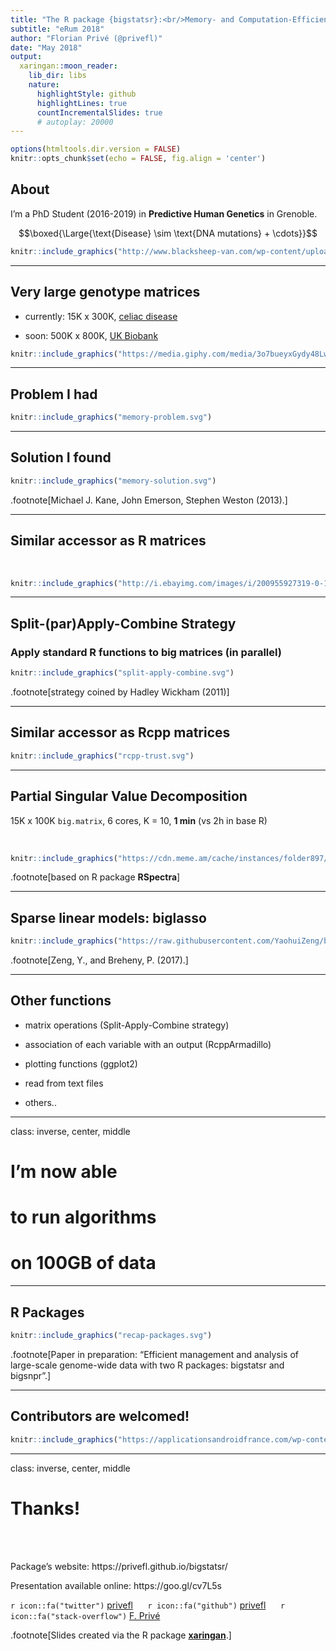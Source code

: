 ```yaml
---
title: "The R package {bigstatsr}:<br/>Memory- and Computation-Efficient Tools<br/>for Big Matrices Stored on Disk"
subtitle: "eRum 2018"
author: "Florian Privé (@privefl)"
date: "May 2018"
output:
  xaringan::moon_reader:
    lib_dir: libs
    nature:
      highlightStyle: github
      highlightLines: true
      countIncrementalSlides: true
      # autoplay: 20000
---
```


```r
options(htmltools.dir.version = FALSE)
knitr::opts_chunk$set(echo = FALSE, fig.align = 'center')
```

## About

I'm a PhD Student (2016-2019) in **Predictive Human Genetics** in Grenoble.

$$\boxed{\Large{\text{Disease} \sim \text{DNA mutations} + \cdots}}$$

```r
knitr::include_graphics("http://www.blacksheep-van.com/wp-content/uploads/2016/03/Blacksheep-location-de-van-ame%CC%81nage-a%CC%80-Grenoble-1.jpg")
```

---

## Very large genotype matrices

- currently: 15K x 300K, [celiac disease](http://www.nature.com/ng/journal/v42/n4/abs/ng.543.html)

- soon: 500K x 800K, [UK Biobank](https://doi.org/10.1371/journal.pmed.1001779)
 
```r
knitr::include_graphics("https://media.giphy.com/media/3o7bueyxGydy48Lwgo/giphy.gif")
```

---

## Problem I had

```r
knitr::include_graphics("memory-problem.svg")
```

---

## Solution I found

```r
knitr::include_graphics("memory-solution.svg")
```

.footnote[Michael J. Kane, John Emerson, Stephen Weston (2013).]

---

## Similar accessor as R matrices

</br>

```r
knitr::include_graphics("http://i.ebayimg.com/images/i/200955927319-0-1/s-l1000.jpg")
```

---

## Split-(par)Apply-Combine Strategy

### Apply standard R functions to big matrices (in parallel)

```r
knitr::include_graphics("split-apply-combine.svg")
```

.footnote[strategy coined by Hadley Wickham (2011)]

---

<!-- ## Matrix operations -->

<!-- - (cross-)products with matrices/vectors -->

<!-- - special tricks for handling scaling ([vignette](https://privefl.github.io/bigstatsr/articles/operations-with-scaling.html) and [blog post](https://goo.gl/L8cNbo)) -->

<!-- <br/> -->

<!-- ### Example: computation of correlation of a 100,000 x 5000 matrix -->

<!-- - `cor`: 22 minutes  -->

<!-- - `big_cor`: 1 minute  -->

<!-- --- -->

## Similar accessor as Rcpp matrices

```r
knitr::include_graphics("rcpp-trust.svg")
```

---

## Partial Singular Value Decomposition

15K x 100K `big.matrix`, 6 cores, K = 10, **1 min** (vs 2h in base R)

</br>

```r
knitr::include_graphics("https://cdn.meme.am/cache/instances/folder897/500x/75201897/speedy-gonzalez-you-are-lightning-fast.jpg")
```

.footnote[based on R package **RSpectra**]

---

## Sparse linear models: **biglasso**

```r
knitr::include_graphics("https://raw.githubusercontent.com/YaohuiZeng/biglasso/master/vignettes/2016-11-20_vary_p_pkgs.png")
```

.footnote[Zeng, Y., and Breheny, P. (2017).]

---

## Other functions


- matrix operations (Split-Apply-Combine strategy)

- association of each variable with an output (RcppArmadillo)

- plotting functions (ggplot2)

- read from text files

- others..

---

class: inverse, center, middle

# I'm now able 
# to run algorithms
# on 100GB of data

---

## R Packages

```r
knitr::include_graphics("recap-packages.svg")
```


.footnote[Paper in preparation: "Efficient management and analysis of large-scale genome-wide data with two R packages: bigstatsr and bigsnpr".]

---

## Contributors are welcomed!

```r
knitr::include_graphics("https://applicationsandroidfrance.com/wp-content/uploads/2012/06/cat1200.jpg")
```

---

class: inverse, center, middle

# Thanks!

<br/><br/>

Package's website: https://privefl.github.io/bigstatsr/

Presentation available online: https://goo.gl/cv7L5s

`r icon::fa("twitter")` [privefl](https://twitter.com/privefl) &nbsp;&nbsp;&nbsp;&nbsp; `r icon::fa("github")` [privefl](https://github.com/privefl) &nbsp;&nbsp;&nbsp;&nbsp; `r icon::fa("stack-overflow")` [F. Privé](https://stackoverflow.com/users/6103040/f-priv%c3%a9)


.footnote[Slides created via the R package [**xaringan**](https://github.com/yihui/xaringan).]
